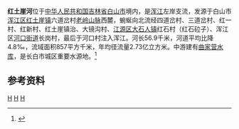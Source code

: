 {{Infobox river
| name               = 红土崖河
| name_native        = 
| image              = Map of the Hun River.jpg
| image_size         = 280px
| image_caption      = 浑江水系示意图
| river_system       = [[鸭绿江|鸭绿江]]流域[[浑江|浑江]]水系
| progression        = 
| source1_location   = [[吉林省|吉林省]][[白山市|白山市]][[浑江区|浑江区]][[红土崖镇|红土崖镇]]六道岔村[[老岭|老岭山脉]]西麓
| mouth_location     = 吉林省白山市浑江区[[河口街道_(白山市)|河口街道]]河口村浑江
| altitude_difference= 
| basin_size         = 587 km<sup>2</sup>
| basin_countries    = {{PRC}}
| basin_cities       = 白山市
| basin_landmarks    = 
| basin_population   = 
<!---------------------- PHYSIOGNOMY -->
| length             = 56.9 km
| discharge1_location= 
| discharge1_min     = 
| discharge1_avg     = 
| discharge1_max     = 
<!---------------------- FEATURES -->
| tributaries_left   = 
| tributaries_right  = 
| waterbodies        = [[曲家营水库|曲家营水库]]
| waterfalls         = 
| bridges            = 
| ports              = 
| custom_label       = 
| custom_data        = 
| extra              = 
}}
'''红土崖河'''位于[[中华人民共和国|中华人民共和国]][[吉林省|吉林省]][[白山市|白山市]]境内，是[[浑江|浑江]]左岸支流，发源于白山市[[浑江区|浑江区]][[红土崖镇|红土崖镇]]六道岔村[[老岭|老岭山脉]]西麓，蜿蜒向北流经四道岔村、三道岔村、红一村、红新村、红土崖镇治、大镜沟村、[[江源区|江源区]][[大石人镇|大石人镇]]红石村（红石砬子）、浑江区[[河口街道_(白山市)|河口街道]]长岗村，最后于河口村注入浑江。河长56.9千米，河道平均比降4.8‰，流域面积857平方千米，年均径流量2.73亿立方米。中游建有[[曲家营水库|曲家营水库]]，是长白市城区重要水源地。<ref name="中国河湖大典">{{cite book zh |author=《[[中国河湖大典|中国河湖大典]]》编纂委员会 |title=《中国河湖大典·黑龙江、辽河卷》 |format=M |edition=1 |location=北京 |publisher=中国水利水电出版社 |date=2014年4月 |pages=317页 |id= ISBN 978-7-5170-1950-3}}</ref>

== 参考资料 ==
{{reflist}}
[[Category:鸭绿江|H]]
[[Category:吉林河流|H]]
[[Category:白山|H]]